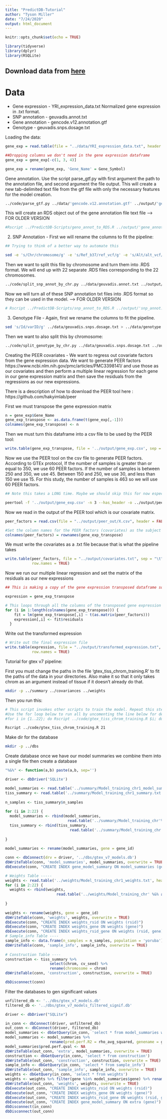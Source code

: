 ```yaml
---
title: "PredictDB-Tutorial"
author: "Tyson Miller"
date: "7/24/2020"
output: html_document
---
```


```r
knitr::opts_chunk$set(echo = TRUE)
```

```r
library(tidyverse)
library(dplyr)
library(RSQLite)
```


## Download data from [here](https://uchicago.app.box.com/folder/118354657358)

# Data
  * Gene expression - YRI_expression_data.txt
  Normalized gene expression in .txt format. 
  * SNP annotation - geuvadis.annot.txt
  * Gene annotation - gencode.v12.annotation.gtf
  * Genotype - geuvadis.snps.dosage.txt
  
Loading the data:
```r
gene_exp = read.table(file = "../data/YRI_expression_data.txt", header = TRUE, sep = "\t" )
```

```r
##Dropping columns we don't need in the gene expression dataframe
gene_exp = gene_exp[-c(1, 3, 4)]
```

```r
gene_exp = rename(gene_exp, 'Gene_Name' = Gene_Symbol)
```



Gene annotation. Use the script parse_gtf.py with first argument the path to the annotation file, and second argument the file output. This will create a new tab-delimited text file from the gtf file with only the necessary features for the model creation.
```bash
../code/parse_gtf.py ../data/'gencode.v12.annotation.gtf' ../output/'gene_annot.parsed.txt'
```


This will create an RDS object out of the gene annotation file text file --> FOR OLDER VERSION 
```bash
#Rscript ../PredictDB-Scripts/geno_annot_to_RDS.R ../output/'gene_annot.parsed.txt' ../output/'gene_annot.RDS'
```

2. SNP Annotation - First we will rename the columns to fit the pipeline:
```bash
## Trying to think of a better way to automate this

sed -e 's/Chr/chromosome/g' -e 's/Ref_b37/ref_vcf/g' -e 's/Alt/alt_vcf/g' ../data/geuvadis.annot.txt > ../data/snp_annotation.txt

```


Then we want to split this file by chromosome and turn them into .RDS format. We will end up with 22 separate .RDS files corresponding to the 22 chromosomes.

```bash
../code/split_snp_annot_by_chr.py ../data/geuvadis.annot.txt ../output/snp_annot
```


Now we will turn all of these SNP annotation txt files into .RDS format so they can be used in the model. --> FOR OLDER VERSION

```bash
# Rscript ../PredictDB-Scripts/snp_annot_to_RDS.R ../output/'snp_annot.chr'
```

3. Genotype File - Again, first we rename the columns to fit the pipeline.
```bash
sed 's/Id/varID/g' ../data/geuvadis.snps.dosage.txt > ../data/genotype.txt
```


Then we want to also split this by chromosome:
```bash
../code/split_genotype_by_chr.py ../data/geuvadis.snps.dosage.txt ../output/genotype
```

Creating the PEER covariates - We want to regress out covariate factors from the gene expression data. We want to generate PEER factors https://www.ncbi.nlm.nih.gov/pmc/articles/PMC3398141/ and use those as our covariates and then perform a multiple linear regression for each gene in our gene expression matrix and then save the residuals from the regressions as our new expressions.

There is a description of how to download the PEER tool here : https://github.com/hakyimlab/peer

First we must transpose the gene expression matrix

```r
n = gene_exp$Gene_Name
gene_exp_transpose <- as.data.frame(t(gene_exp[,-1]))
colnames(gene_exp_transpose) <- n
```

Then we must turn this dataframe into a csv file to be used by the PEER tool:
```r
write.table(gene_exp_transpose, file = '../output/gene_exp.csv', sep = ",", col.names = TRUE, row.names = FALSE)
```

Now we use the PEER tool on the csv file to generate PEER factors. According to GTEx protocol, If the number of samples is greater than or equal to 350, we use 60 PEER factors. If the number of samples is between 250 and 350, we use 45. Between 150 and 250, we use 30, and less than 150 we use 15. For this study, the number of samples is 463 so we will use 60 PEER factors.
```bash
## Note this takes a LONG time. Maybe we should skip this for now especially when testing and debugging code. I even tried to run it for just 1 or 5 PEER factors and it takes forever. 

peertool -f '../output/gene_exp.csv' -n 3 --has_header -o ../output/peer_out
```

Now we read in the output of the PEER tool which is our covariate matrix.
```r
peer_factors = read.csv(file = "../output/peer_out/X.csv", header = FALSE)

#Set the column names for the PEER factors (covariates) as the subject IDs
colnames(peer_factors) = rownames(gene_exp_transpose)
```

We must write the covariates as a .txt file because that is what the pipeline takes
```r
write.table(peer_factors, file = "../output/covariates.txt", sep = "\t",
            row.names = TRUE)
```


Now we run our multiple linear regression and set the matrix of the residuals as our new expressions
```r
## This is making a copy of the gene expression transposed dataframe so that we can replace the values with the residuals of the multiple linear regressions.

expression = gene_exp_transpose
```

```r
# This loops through all the columns of the transposed gene expression which correspond to each gene and for each gene it runs  linear regression on the PEER factor covariates. Then it sets the residuals to the new expression for that gene.
for (i in 1:length(colnames(gene_exp_transpose))) {
    fit = lm(gene_exp_transpose[,i] ~ t(as.matrix(peer_factors)))
    expression[,i] <- fit$residuals
  }
```

Write out the transformed expression
```r
# Write out the final expression file
write.table(expression, file = "../output/transformed_expression.txt", sep = "\t",
            row.names = TRUE)
```


Tutorial for gtex v7 pipeline:


First you must change the paths in the file 'gtex_tiss_chrom_training.R' to fit the paths of the data in your directories. Also make it so that it only takes chrom as an argument instead of tissue if it doesn't already do that.

```bash
mkdir -p ../summary ../covariances ../weights
```


Then you run this:
```bash
# This script invokes other scripts to train the model. Repeat this step for all the 22 chromosomes.
#Use the for loop below to run all by uncomenting the line below for demo I will run one chromosome(21)
#for i in {1..22}; do Rscript ../code/gtex_tiss_chrom_training.R $i; done

Rscript ../code/gtex_tiss_chrom_training.R 21
```

Make dir for the database
```bash
mkdir -p ../dbs
```

Create database once we have our model summaries we combine them into a single file then create a database

```r
"%&%" <- function(a,b) paste(a,b, sep='')

driver <- dbDriver('SQLite')

model_summaries <- read.table('../summary/Model_training_chr1_model_summaries.txt',                                                       header = T, stringsAsFactors = F)
tiss_summary <- read.table('../summary/Model_training_chr1_summary.txt',                                                         header = T, stringsAsFactors = F)
  
n_samples <- tiss_summary$n_samples
  
for (i in 2:22) {
  model_summaries <- rbind(model_summaries,
                            read.table('../summary/Model_training_chr'%&%as.character(i) %&% '_model_summaries.txt', header = T, stringsAsFactors = F))
  tiss_summary <- rbind(tiss_summary,
                             read.table('../summary/Model_training_chr' %&% as.character(i) %&% '_summary.txt', header = T, stringsAsFactors = F))
  
}
  
model_summaries <- rename(model_summaries, gene = gene_id)

conn <- dbConnect(drv = driver, '../dbs/gtex_v7_models.db')
dbWriteTable(conn, 'model_summaries', model_summaries, overwrite = TRUE)
dbExecute(conn, "CREATE INDEX gene_model_summary ON model_summaries (gene)")

# Weights Table -----
weights <- read.table('../weights/Model_training_chr1_weights.txt', header = T,                                                                 stringsAsFactors = F)
for (i in 2:22) {
  weights <- rbind(weights,
                       read.table('../weights/Model_training_chr' %&% as.character(i) %&% '_weights.txt', header = T, stringsAsFactors = F))
  
}
  
weights <- rename(weights, gene = gene_id)
dbWriteTable(conn, 'weights', weights, overwrite = TRUE)
dbExecute(conn, "CREATE INDEX weights_rsid ON weights (rsid)")
dbExecute(conn, "CREATE INDEX weights_gene ON weights (gene)")
dbExecute(conn, "CREATE INDEX weights_rsid_gene ON weights (rsid, gene)")
# Sample_info Table ----
sample_info <- data.frame(n_samples = n_samples, population = 'yoruba')
dbWriteTable(conn, 'sample_info', sample_info, overwrite = TRUE)
  
# Construction Table ----
construction <- tiss_summary %>%
                    select(chrom, cv_seed) %>%
                    rename(chromosome = chrom)
dbWriteTable(conn, 'construction', construction, overwrite = TRUE)

dbDisconnect(conn)

```

Filter the databases to gen significant values
```r
unfiltered_db <- '../dbs/gtex_v7_models.db'
filtered_db <- '../dbs/gtex_v7_models_filtered_signif.db'

driver <- dbDriver("SQLite")

in_conn <- dbConnect(driver, unfiltered_db)
out_conn <- dbConnect(driver, filtered_db)
model_summaries <- dbGetQuery(in_conn, 'select * from model_summaries where zscore_pval < 0.05 and rho_avg > 0.1')
model_summaries <- model_summaries %>% 
                    rename(pred.perf.R2 = rho_avg_squared, genename = gene_name, pred.perf.pval = zscore_pval, n.snps.in.model = n_snps_in_model)
model_summaries$pred.perf.qval <- NA
dbWriteTable(out_conn, 'extra', model_summaries, overwrite = TRUE)
construction <- dbGetQuery(in_conn, 'select * from construction')
dbWriteTable(out_conn, 'construction', construction, overwrite = TRUE)
sample_info <- dbGetQuery(in_conn, 'select * from sample_info')
dbWriteTable(out_conn, 'sample_info', sample_info, overwrite = TRUE)
weights <- dbGetQuery(in_conn, 'select * from weights')
weights <- weights %>% filter(gene %in% model_summaries$gene) %>% rename(eff_allele = alt, ref_allele = ref, weight = beta)
dbWriteTable(out_conn, 'weights', weights, overwrite = TRUE)
dbExecute(out_conn, "CREATE INDEX weights_rsid ON weights (rsid)")
dbExecute(out_conn, "CREATE INDEX weights_gene ON weights (gene)")
dbExecute(out_conn, "CREATE INDEX weights_rsid_gene ON weights (rsid, gene)")
dbExecute(out_conn, "CREATE INDEX gene_model_summary ON extra (gene)")
dbDisconnect(in_conn)
dbDisconnect(out_conn)
```

